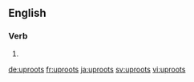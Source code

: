 ==English==

===Verb===
{{head|en}}

# {{en-third-person singular of|uproot}}

[[de:uproots]]
[[fr:uproots]]
[[ja:uproots]]
[[sv:uproots]]
[[vi:uproots]]